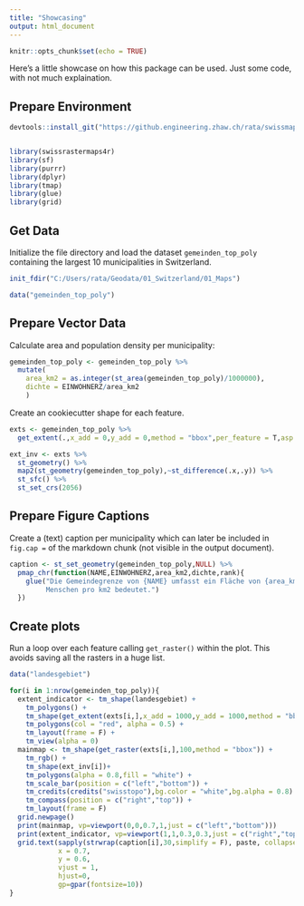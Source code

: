 ```yaml
---
title: "Showcasing"
output: html_document
---
```


```r
knitr::opts_chunk$set(echo = TRUE)
```

Here's a little showcase on how this package can be used. Just some code, with not much explaination.

## Prepare Environment

```r
devtools::install_git("https://github.engineering.zhaw.ch/rata/swissmapraster.git",upgrade = F,quiet = T)


library(swissrastermaps4r)
library(sf)
library(purrr)
library(dplyr)
library(tmap)
library(glue)
library(grid)
```


## Get Data

Initialize the file directory and load the dataset `gemeinden_top_poly` containing the largest 10 municipalities in Switzerland.

```r
init_fdir("C:/Users/rata/Geodata/01_Switzerland/01_Maps")

data("gemeinden_top_poly")
```


## Prepare Vector Data


Calculate area and population density per municipality:
```r
gemeinden_top_poly <- gemeinden_top_poly %>%
  mutate(
    area_km2 = as.integer(st_area(gemeinden_top_poly)/1000000),
    dichte = EINWOHNERZ/area_km2
    )
```

Create an cookiecutter shape for each feature.  
```r

exts <- gemeinden_top_poly %>%
  get_extent(.,x_add = 0,y_add = 0,method = "bbox",per_feature = T,asp = 1)

ext_inv <- exts %>%
  st_geometry() %>%
  map2(st_geometry(gemeinden_top_poly),~st_difference(.x,.y)) %>%
  st_sfc() %>%
  st_set_crs(2056)

```


## Prepare Figure Captions

Create a (text) caption per municipality which can later be included in `fig.cap =` of the markdown chunk (not visible in the output document). 
```r
caption <- st_set_geometry(gemeinden_top_poly,NULL) %>%
  pmap_chr(function(NAME,EINWOHNERZ,area_km2,dichte,rank){
    glue("Die Gemeindegrenze von {NAME} umfasst ein Fläche von {area_km2} km2. In diesem Gebiet leben {formatC(EINWOHNERZ,big.mark = ",")} Einwohner, was eine Einwohnerdichte von {as.integer(dichte)}
         Menschen pro km2 bedeutet.")
  })
```


## Create plots

Run a loop over each feature calling `get_raster()` within the plot. This avoids saving 
all the rasters in a huge list.

```r
data("landesgebiet")

for(i in 1:nrow(gemeinden_top_poly)){
  extent_indicator <- tm_shape(landesgebiet) + 
    tm_polygons() + 
    tm_shape(get_extent(exts[i,],x_add = 1000,y_add = 1000,method = "bbox")) + 
    tm_polygons(col = "red", alpha = 0.5) +
    tm_layout(frame = F) +
    tm_view(alpha = 0)
  mainmap <- tm_shape(get_raster(exts[i,],100,method = "bbox")) + 
    tm_rgb() + 
    tm_shape(ext_inv[i])+ 
    tm_polygons(alpha = 0.8,fill = "white") +
    tm_scale_bar(position = c("left","bottom")) +
    tm_credits(credits("swisstopo"),bg.color = "white",bg.alpha = 0.8) +
    tm_compass(position = c("right","top")) +
    tm_layout(frame = F) 
  grid.newpage()
  print(mainmap, vp=viewport(0,0,0.7,1,just = c("left","bottom")))
  print(extent_indicator, vp=viewport(1,1,0.3,0.3,just = c("right","top")))
  grid.text(sapply(strwrap(caption[i],30,simplify = F), paste, collapse = "\n"),
            x = 0.7,
            y = 0.6,
            vjust = 1,
            hjust=0,
            gp=gpar(fontsize=10))
}

```


